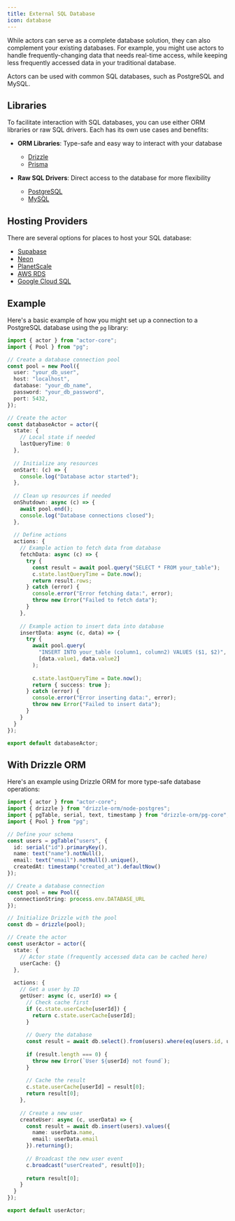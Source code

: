 ```yaml
---
title: External SQL Database
icon: database
---
```


While actors can serve as a complete database solution, they can also complement your existing databases. For example, you might use actors to handle frequently-changing data that needs real-time access, while keeping less frequently accessed data in your traditional database.

Actors can be used with common SQL databases, such as PostgreSQL and MySQL.

## Libraries

To facilitate interaction with SQL databases, you can use either ORM libraries or raw SQL drivers. Each has its own use cases and benefits:

-   **ORM Libraries**: Type-safe and easy way to interact with your database

    -   [Drizzle](https://orm.drizzle.team/)
    -   [Prisma](https://www.prisma.io/)

-   **Raw SQL Drivers**: Direct access to the database for more flexibility

    -   [PostgreSQL](https://node-postgres.com/)
    -   [MySQL](https://github.com/mysqljs/mysql)

## Hosting Providers

There are several options for places to host your SQL database:

-   [Supabase](https://supabase.com/)
-   [Neon](https://neon.tech/)
-   [PlanetScale](https://planetscale.com/)
-   [AWS RDS](https://aws.amazon.com/rds/)
-   [Google Cloud SQL](https://cloud.google.com/sql)

## Example

Here's a basic example of how you might set up a connection to a PostgreSQL database using the `pg` library:

```typescript actor.ts
import { actor } from "actor-core";
import { Pool } from "pg";

// Create a database connection pool
const pool = new Pool({
  user: "your_db_user",
  host: "localhost",
  database: "your_db_name",
  password: "your_db_password",
  port: 5432,
});

// Create the actor
const databaseActor = actor({
  state: {
    // Local state if needed
    lastQueryTime: 0
  },
  
  // Initialize any resources
  onStart: (c) => {
    console.log("Database actor started");
  },
  
  // Clean up resources if needed
  onShutdown: async (c) => {
    await pool.end();
    console.log("Database connections closed");
  },
  
  // Define actions
  actions: {
    // Example action to fetch data from database
    fetchData: async (c) => {
      try {
        const result = await pool.query("SELECT * FROM your_table");
        c.state.lastQueryTime = Date.now();
        return result.rows;
      } catch (error) {
        console.error("Error fetching data:", error);
        throw new Error("Failed to fetch data");
      }
    },
    
    // Example action to insert data into database
    insertData: async (c, data) => {
      try {
        await pool.query(
          "INSERT INTO your_table (column1, column2) VALUES ($1, $2)", 
          [data.value1, data.value2]
        );
        
        c.state.lastQueryTime = Date.now();
        return { success: true };
      } catch (error) {
        console.error("Error inserting data:", error);
        throw new Error("Failed to insert data");
      }
    }
  }
});

export default databaseActor;
```

## With Drizzle ORM

Here's an example using Drizzle ORM for more type-safe database operations:

```typescript actor.ts
import { actor } from "actor-core";
import { drizzle } from "drizzle-orm/node-postgres";
import { pgTable, serial, text, timestamp } from "drizzle-orm/pg-core";
import { Pool } from "pg";

// Define your schema
const users = pgTable("users", {
  id: serial("id").primaryKey(),
  name: text("name").notNull(),
  email: text("email").notNull().unique(),
  createdAt: timestamp("created_at").defaultNow()
});

// Create a database connection
const pool = new Pool({
  connectionString: process.env.DATABASE_URL
});

// Initialize Drizzle with the pool
const db = drizzle(pool);

// Create the actor
const userActor = actor({
  state: {
    // Actor state (frequently accessed data can be cached here)
    userCache: {}
  },
  
  actions: {
    // Get a user by ID
    getUser: async (c, userId) => {
      // Check cache first
      if (c.state.userCache[userId]) {
        return c.state.userCache[userId];
      }
      
      // Query the database
      const result = await db.select().from(users).where(eq(users.id, userId));
      
      if (result.length === 0) {
        throw new Error(`User ${userId} not found`);
      }
      
      // Cache the result
      c.state.userCache[userId] = result[0];
      return result[0];
    },
    
    // Create a new user
    createUser: async (c, userData) => {
      const result = await db.insert(users).values({
        name: userData.name,
        email: userData.email
      }).returning();
      
      // Broadcast the new user event
      c.broadcast("userCreated", result[0]);
      
      return result[0];
    }
  }
});

export default userActor;
```